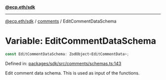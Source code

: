 [**@ecp.eth/sdk**](../../index.mdx)

***

[@ecp.eth/sdk](/sdk-reference/index.mdx) / [comments](/sdk-reference/comments/index.mdx) / EditCommentDataSchema

# Variable: EditCommentDataSchema

```ts
const EditCommentDataSchema: ZodObject<EditCommentData>;
```

Defined in: [packages/sdk/src/comments/schemas.ts:143](https://github.com/ecp-eth/comments-monorepo/blob/main/packages/sdk/src/comments/schemas.ts#L143)

Edit comment data schema. This is used as input of the functions.
